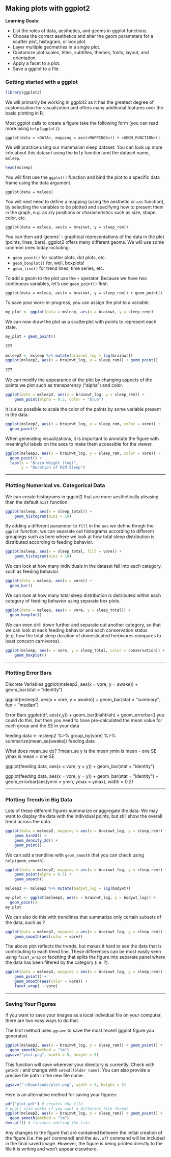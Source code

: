 ## Making plots with ggplot2

**Learning Goals:**

* List the roles of data, aesthetics, and geoms in ggplot functions.
* Choose the correct aesthetics and alter the geom parameters for a scatter plot, histogram, or box plot.
* Layer multiple geometries in a single plot.
* Customize plot scales, titles, subtitles, themes, fonts, layout, and orientation.
* Apply a facet to a plot.
* Save a ggplot to a file.

### Getting started with a ggplot

```r
library(ggplot2)
```

We will primarily be working in ggplot2 as it has the greatest degree of customization for visualization and offers many additional features over the basic plotting in R.

Most ggplot calls to create a figure take the following form (you can read more using `help(ggplot)`):

`ggplot(data = <DATA>, mapping = aes(<MAPPINGS>)) + <GEOM_FUNCTION>()`

We will practice using our mammalian sleep dataset. You can look up more info about this dataset using the `help` function and the dataset name, `msleep`.

```r
head(msleep)
```

You will first use the `ggplot()` function and bind the plot to a specific data frame using the data argument.

`ggplot(data = msleep)`

You will next need to define a mapping (using the aesthetic or `aes` function), by selecting the variables to be plotted and specifying how to present them in the graph, e.g. as x/y positions or characteristics such as size, shape, color, etc.

`ggplot(data = msleep, aes(x = brainwt, y = sleep_rem))`

You can then add ‘geoms’ – graphical representations of the data in the plot (points, lines, bars). ggplot2 offers many different geoms. We will use some common ones today including:

* `geom_point()` for scatter plots, dot plots, etc.
* `geom_boxplot()` for, well, boxplots!
* `geom_line()` for trend lines, time series, etc.

To add a geom to the plot use the `+` operator. Because we have two continuous variables, let’s use `geom_point()` first:

`ggplot(data = msleep, aes(x = brainwt, y = sleep_rem)) + geom_point()`

To save your work-in-progress, you can assign the plot to a variable.

```r
my_plot <- ggplot(data = msleep, aes(x = brainwt, y = sleep_rem))
```

We can now draw the plot as a scatterplot with points to represent each state.

```r
my_plot + geom_point()
```

???

```r
msleep2 <- msleep %>% mutate(brainwt_log = log(brainwt))
ggplot(msleep2, aes(x = brainwt_log, y = sleep_rem)) + geom_point()
```

???

We can modify the appearance of the plot by changing aspects of the points we plot such as transparency ("alpha") and color.

```r
ggplot(data = msleep2, aes(x = brainwt_log, y = sleep_rem)) +
    geom_point(alpha = 0.5, color = "blue")
```

It is also possible to scale the color of the points by some variable present in the data.

```r
ggplot(msleep2, aes(x = brainwt_log, y = sleep_rem, color = vore)) + 
  geom_point()
```

When generating visualizations, it is important to annotate the figure with meaningful labels on the axes to make them accessible for the viewer.

```r
ggplot(msleep2, aes(x = brainwt_log, y = sleep_rem, color = vore)) + 
  geom_point() + 
  labs(x = "Brain Weight (log)", 
       y = "Duration of REM Sleep")
```

------

### Plotting Numerical vs. Categorical Data

We can create histograms in ggplot2 that are more aesthetically pleasing than the default `hist` function.

```r
ggplot(msleep, aes(x = sleep_total)) +
    geom_histogram(bins = 10)
```

By adding a different parameter to `fill` in the `aes` we define throgh the `ggplot` function, we can separate out histograms according to different groupings such as here where we look at how total sleep distribution is distributed according to feeding behavior.

```r
ggplot(msleep, aes(x = sleep_total, fill = vore)) +
    geom_histogram(bins = 10)
```

We can look at how many individuals in the dataset fall into each category, such as feeding behavior.

```r
ggplot(data = msleep, aes(x = vore)) + 
  geom_bar()
```

We can look at how many total sleep distribution is distributed within each category of feeding behavior using separate box plots.

```r
ggplot(data = msleep, aes(x = vore, y = sleep_total)) + 
  geom_boxplot()
```

We can even drill down further and separate out another category, so that we can look at each feeding behavior and each conservation status (e.g. how the total sleep duration of domesticated herbivores compares to least concern carnivores).

```r
ggplot(msleep, aes(x = vore, y = sleep_total, color = conservation)) +
    geom_boxplot() 
```

------

### Plotting Error Bars

Discrete Variables
ggplot(msleep2, aes(x = vore, y = awake)) + 
  geom_bar(stat = "identity") 

ggplot(msleep2, aes(x = vore, y = awake)) + 
  geom_bar(stat = "summary", fun = "median")

Error Bars
ggplot(df, aes(x,y)) + geom_bar(blahblah) + geom_errorbar()
you could do this, but then you need to have pre-calculated
the mean value for each group and the SE in your data

feeding.data <- msleep2 %>% group_by(vore) %>% 
  summarize(mean_se(awake))
feeding.data

What does mean_se do?
?mean_se
y is the mean
ymin is mean - one SE
ymax is mean + one SE

ggplot(feeding.data, aes(x = vore, y = y)) + 
  geom_bar(stat = "identity")

ggplot(feeding.data, aes(x = vore, y = y)) + 
  geom_bar(stat = "identity") + 
  geom_errorbar(aes(ymin = ymin, ymax = ymax),
                width = 0.2)

------

### Plotting Trends in Big Data

Lots of these different figures summarize or aggregate the data. We may want to display the data with the individual points, but still show the overall trend across the data.

```r
ggplot(data = msleep2, mapping = aes(x = brainwt_log, y = sleep_rem)) +
    geom_bin2d() +
    geom_density_2d() +
    geom_point()
```

We can add a trendline with `geom_smooth` that you can check using `help(geom_smooth)`.

```r
ggplot(data = msleep2, mapping = aes(x = brainwt_log, y = sleep_rem)) +
    geom_point(alpha = 0.5) +
    geom_smooth()

msleep3 <- msleep2 %>% mutate(bodywt_log = log(bodywt))

my.plot <- ggplot(msleep3, aes(x = brainwt_log, y = bodywt_log)) + 
  geom_point()
my.plot

```

We can also do this with trendlines that summarize only certain subsets of the data, such as ?

```r
ggplot(data = msleep2, mapping = aes(x = brainwt_log, y = sleep_rem)) +
    geom_smooth(aes(color = vore)) 
```

The above plot reflects the trends, but makes it hard to see the data that is contributing to each trend line. These differences can be most easily seen using `facet_wrap` or facetting that splits the figure into separate panel where the data has been filtered by the category (i.e. ?).

```r
ggplot(data = msleep2, mapping = aes(x = brainwt_log, y = sleep_rem)) +
    geom_point() +
    geom_smooth(aes(color = vore)) +
    facet_wrap( ~ vore)
```

------

### Saving Your Figures

If you want to save your images as a local individual file on your computer, there are two easy ways to do that.

The first method uses `ggsave` to save the most recent ggplot figure you generated.

```r
ggplot(msleep2, aes(x = brainwt_log, y = sleep_rem)) + geom_point() +
  geom_smooth(method = "lm")
ggsave("plot.png", width = 5, height = 5)
```

This function will save wherever your directory is currently. Check with `getwd()` and change with `setwd(folder name)`. You can also provide a precise file path in the new file name.

```r
ggsave("~/Downloads/plot.png", width = 5, height = 5)
```

Here is an alternative method for saving your figures:

```r
pdf("plot.pdf") # creates the file
# png() also works if you want a different file format
ggplot(msleep2, aes(x = brainwt_log, y = sleep_rem)) + geom_point() +
  geom_smooth(method = "lm")
dev.off() # finishes editing the file
```

Any changes to the figure that are contained between the initial creation of the figure (i.e. the `pdf` command) and the `dev.off` command will be included in the final saved image. However, the figure is being printed directly to the file it is writing and won't appear elsewhere.

